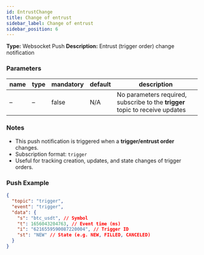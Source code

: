 ```yaml
---
id: EntrustChange
title: Change of entrust
sidebar_label: Change of entrust
sidebar_position: 6
---
```


**Type:** Websocket Push **Description:** Entrust (trigger order) change notification

### Parameters

| name | type | mandatory | default | description |
| --- | --- | --- | --- | --- |
| – | – | false | N/A | No parameters required, subscribe to the **trigger** topic to receive updates |

### Notes

- This push notification is triggered when a **trigger/entrust order** changes.
- Subscription format: `trigger`
- Useful for tracking creation, updates, and state changes of trigger orders.

### Push Example

```json title="Push"
{
  "topic": "trigger",
  "event": "trigger",
  "data": {
    "s": "btc_usdt", // Symbol
    "t": 1656043204763, // Event time (ms)
    "i": "6216559590087220004", // Trigger ID
    "st": "NEW" // State (e.g. NEW, FILLED, CANCELED)
  }
}
```
